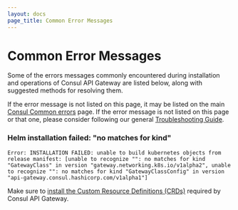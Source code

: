 ```yaml
---
layout: docs
page_title: Common Error Messages
---
```


# Common Error Messages

Some of the errors messages commonly encountered during installation and operations of Consul API Gateway are listed below, along with suggested methods for resolving them.

If the error message is not listed on this page, it may be listed on the main [Consul Common errors][consul-common-errors] page. If the error message is not listed on this page or that one, please consider following our general [Troubleshooting Guide][troubleshooting].

<!---
    ***************************************************************************
    Each common error should have its own section on this page. Each section
    should start with a heading line that is a short description of the error or
    the the text of the error.

    Two examples:
        ### Failed opening file during installation
        ### Message: "Can't connect to repository" when running Helm chart

    ***************************************************************************
--->

### Helm installation failed: "no matches for kind"

```
Error: INSTALLATION FAILED: unable to build kubernetes objects from release manifest: [unable to recognize "": no matches for kind "GatewayClass" in version "gateway.networking.k8s.io/v1alpha2", unable to recognize "": no matches for kind "GatewayClassConfig" in version "api-gateway.consul.hashicorp.com/v1alpha1"]
```

Make sure to [install the Custom Resource Definitions (CRDs)](https://www.consul.io/docs/api-gateway/api-gateway-usage#installation) required by Consul API Gateway.

[consul-common-errors]: /docs/troubleshooting/common-errors
[troubleshooting]: https://learn.hashicorp.com/consul/day-2-operations/advanced-operations/troubleshooting
